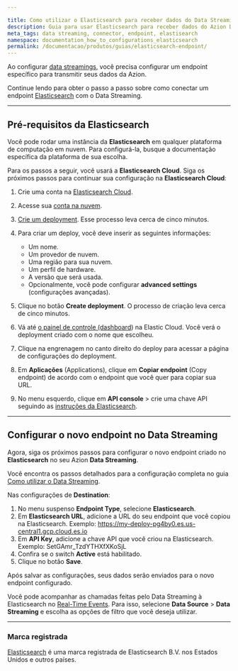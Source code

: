 ```yaml
---

title: Como utilizar o Elasticsearch para receber dados do Data Streaming
description: Guia para usar Elasticsearch para receber dados do Azion Data Streaming.
meta_tags: data streaming, connector, endpoint, elastisearch
namespace: documentation_how_to_configurations_elasticsearch
permalink: /documentacao/produtos/guias/elasticsearch-endpoint/
---
```


Ao configurar [data streamings](/pt-br/documentacao/produtos/data-streaming/), você precisa configurar um endpoint específico para transmitir seus dados da Azion.

Continue lendo para obter o passo a passo sobre como conectar um endpoint [Elasticsearch](https://www.elastic.co/elasticsearch/) com o Data Streaming.

---

## Pré-requisitos da Elasticsearch

Você pode rodar uma instância da **Elasticsearch** em qualquer plataforma de computação em nuvem. Para configurá-la, busque a documentação específica da plataforma de sua escolha.

Para os passos a seguir, você usará a **Elasticsearch Cloud**. Siga os próximos passos para continuar sua configuração na **Elasticsearch Cloud**:

1. Crie uma conta na [Elasticsearch Cloud](https://www.elastic.co/elasticsearch/).
2. Acesse sua [conta na nuvem](https://cloud.elastic.co/home).
3. [Crie um deployment](https://www.elastic.co/guide/en/cloud/current/ec-create-deployment.html). Esse processo leva cerca de cinco minutos.
4. Para criar um deploy, você deve inserir as seguintes informações:

   - Um nome.
   - Um provedor de nuvem.
   - Uma região para sua nuvem.
   - Um perfil de hardware.
   - A versão que será usada.
   - Opcionalmente, você pode configurar **advanced settings** (configurações avançadas).


5. Clique no botão **Create deployment**. O processo de criação leva cerca de cinco minutos.
6. Vá até [o painel de controle (dashboard](https://cloud.elastic.co/home)) na Elastic Cloud. Você verá o deployment criado com o nome que escolheu.
7. Clique na engrenagem no canto direito do deploy para acessar a página de configurações do deployment.
8. Em **Aplicações** (Applications), clique em **Copiar endpoint** (Copy endpoint) de acordo com o endpoint que você quer para copiar sua URL.
9. No menu esquerdo, clique em **API ⁠console** > crie uma chave API seguindo as [instruções da Elasticsearch](https://www.elastic.co/guide/en/elasticsearch/reference/master/security-api-create-api-key.html).

---

## Configurar o novo endpoint no⁠ Data Streaming
Agora, siga os próximos passos para configurar o novo endpoint criado no **Elasticsearch** no seu Azion **Data Streaming**.

Você encontra os passos detalhados para a configuração completa no guia [Como utilizar o Data Streaming](/pt-br/documentacao/produtos/guias/como-usar-data-streaming/).

Nas configurações de **Destination**:

1. No menu suspenso **Endpoint Type**, selecione **Elasticsearch**.
2. Em **Elasticsearch URL**, adicione a URL do seu endpoint que você copiou na Elasticsearch. Exemplo: https://my-deploy-pg4by0.es.us-central1.gcp.cloud.es.io
3. Em **API Key**, adicione a chave API que você criou na Elasticsearch. Exemplo: SetGAmr_TzdYTHXfXKoSjL
4. Confira se o switch **Active** está habilitado.
5. Clique no botão **Save**.

Após salvar as configurações, seus dados serão enviados para o novo endpoint configurado.

Você pode acompanhar as chamadas feitas pelo Data Streaming à Elasticsearch no [Real-Time Events](/pt-br/documentacao/produtos/real-time-events/). Para isso, selecione **Data Source** > **Data Streaming** e escolha as opções de filtro que você deseja utilizar.

---

### Marca registrada

[Elasticsearch](https://www.elastic.co/pt/legal/trademarks) é uma marca registrada de Elasticsearch B.V. nos Estados Unidos e outros países.

